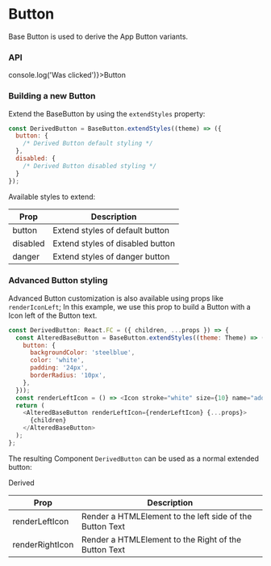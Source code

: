 
<Meta title="Components| Button" />

# Button

Base Button is used to derive the App Button variants.

### API

<Preview>
  <Story name="BaseButton">
    <BaseButton onClick={() => console.log('Was clicked')}>Button</BaseButton>
  </Story>
</Preview>

### Building a new Button

Extend the BaseButton by using the `extendStyles` property:

```javascript
const DerivedButton = BaseButton.extendStyles((theme) => ({
  button: {
    /* Derived Button default styling */
  },
  disabled: {
    /* Derived Button disabled styling */
  }
});
```

Available styles to extend:

<table width="100%">
  <thead>
    <tr>
      <th>Prop</th>
      <th>Description</th>
    </tr>
  </thead>
  <tbody>
    <tr>
      <td>button</td>
      <td>Extend styles of default button</td>
    </tr>
    <tr>
      <td>disabled</td>
      <td>Extend styles of disabled button</td>
    </tr>
    <tr>
      <td>danger</td>
      <td>Extend styles of danger button</td>
    </tr>
  </tbody>
</table>

### Advanced Button styling

Advanced Button customization is also available using props like `renderIconLeft`; In this example, we use this prop to build a Button with a Icon left of the Button text.

```javascript
const DerivedButton: React.FC = ({ children, ...props }) => {
  const AlteredBaseButton = BaseButton.extendStyles((theme: Theme) => ({
    button: {
      backgroundColor: 'steelblue',
      color: 'white',
      padding: '24px',
      borderRadius: '10px',
    },
  }));
  const renderLeftIcon = () => <Icon stroke="white" size={10} name="add" />;
  return (
    <AlteredBaseButton renderLeftIcon={renderLeftIcon} {...props}>
      {children}
    </AlteredBaseButton>
  );
};
```

The resulting Component `DerivedButton` can be used as a normal extended button:

<Preview>
  <Story name="DerivedButton">
    <DerivedButton>Derived</DerivedButton>
  </Story>
</Preview>

<table width="100%">
  <thead>
    <tr>
      <th>Prop</th>
      <th>Description</th>
    </tr>
  </thead>
  <tbody>
    <tr>
      <td>renderLeftIcon</td>
      <td>Render a HTMLElement to the left side of the Button Text</td>
    </tr>
    <tr>
      <td>renderRightIcon</td>
      <td>Render a HTMLElement to the Right of the Button Text</td>
    </tr>
  </tbody>
</table>